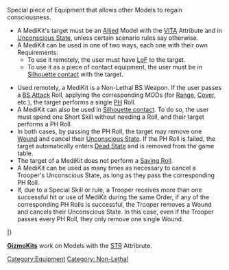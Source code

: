 {{n5-section-equipment}}


Special piece of Equipment that allows other Models to regain consciousness.

{{css_skillbox |black| MEDIKIT | SHORT SKILL }}
{{skill-label | Non-Lethal }}
{{requirements}}
* A MediKit's target must be an [[Allied]] Model with the [[VITA]] Attribute and in [[Unconscious State]], unless certain scenario rules say otherwise.
* A MediKit can be used in one of two ways, each one with their own Requirements:
** To use it remotely, the user must have [[LoF]] to the target.
** To use it as a piece of contact equipment, the user must be in [[Silhouette contact]] with the target.

{{effects}}
* Used remotely, a MediKit is a Non-Lethal BS Weapon. If the user passes a [[BS Attack]] Roll, applying the corresponding MODs (for [[Range]], [[Cover]], etc.), the target performs a single [[PH]] Roll.
* A MediKit can also be used in [[Silhouette contact]]. To do so, the user must spend one Short Skill without needing a Roll, and their target performs a PH Roll.
* In both cases, by passing the PH Roll, the target may remove one [[Wound]] and cancel their [[Unconscious State]]. If the PH Roll is failed, the target automatically enters [[Dead State]] and is removed from the game table.
* The target of a MediKit does not perform a [[Saving Roll]].
* A MediKit can be used as many times as necessary to cancel a Trooper's Unconscious State, as long as they pass the corresponding PH Roll.
* If, due to a Special Skill or rule, a Trooper receives more than one successful hit or use of MediKit during the same Order, if any of the corresponding PH Rolls is successful, the Trooper removes a Wound and cancels their Unconscious State. In this case, even if the Trooper passes every PH Roll, they only remove one single Wound.
{{css_skillbox-end}}


{{n5_weapon_single}}
{{n5_weaponrow|MediKit|+3|0|-6|--|--|--|--|--|1|--|--|--|[[Non-Lethal]], [***]}}
|}


{{see-also-start}}
'''[[GizmoKit]]s''' work on Models with the [[STR]] Attribrute.
{{see-also-end}}



{{n5-section-equipment}}



[[Category:Equipment]]

<!-- Label and Trait categories. -->
[[Category: Non-Lethal ]]